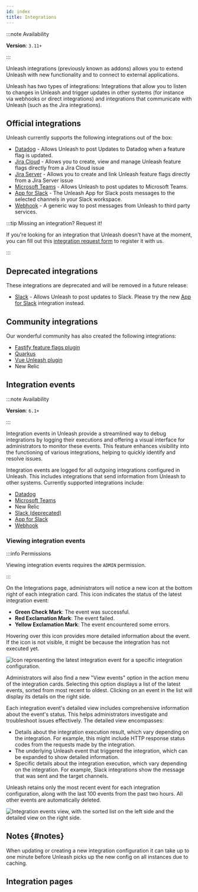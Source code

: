 ```yaml
---
id: index
title: Integrations
---
```


<SearchPriority level="high" />

:::note Availability

**Version**: `3.11+`

:::

Unleash integrations (previously known as addons) allows you to extend Unleash with new functionality and to connect to external applications.

Unleash has two types of integrations: Integrations that allow you to listen to changes in Unleash and trigger updates in other systems (for instance via webhooks or direct integrations) and integrations that communicate with Unleash (such as the Jira integrations).

## Official integrations

Unleash currently supports the following integrations out of the box:

- [Datadog](./integrations/datadog) - Allows Unleash to post Updates to Datadog when a feature flag is updated.
- [Jira Cloud](./integrations/jira-cloud-plugin-usage) - Allows you to create, view and manage Unleash feature flags directly from a Jira Cloud issue
- [Jira Server](./integrations/jira-server-plugin-usage) - Allows you to create and link Unleash feature flags directly from a Jira Server issue
- [Microsoft Teams](./integrations/teams) - Allows Unleash to post updates to Microsoft Teams.
- [App for Slack](./integrations/slack-app) - The Unleash App for Slack posts messages to the selected channels in your Slack workspace.
- [Webhook](./integrations/webhook) - A generic way to post messages from Unleash to third party services.

:::tip Missing an integration? Request it!

If you're looking for an integration that Unleash doesn't have at the moment, you can fill out this [integration request form](https://docs.google.com/forms/d/e/1FAIpQLScR1_iuoQiKq89c0TKtj0gM02JVWyQ2hQ-YchBMc2GRrGf7uw/viewform) to register it with us.

:::

## Deprecated integrations

These integrations are deprecated and will be removed in a future release:

- [Slack](./integrations/slack) - Allows Unleash to post updates to Slack. Please try the new [App for Slack](./integrations/slack-app) integration instead.

## Community integrations

Our wonderful community has also created the following integrations:

- [Fastify feature flags plugin](https://gitlab.com/m03geek/fastify-feature-flags#unleash-provider)
- [Quarkus](https://github.com/quarkiverse/quarkus-unleash)
- [Vue Unleash plugin](https://github.com/crishellco/vue-unleash)
- New Relic

## Integration events

:::note Availability

**Version**: `6.1+`

:::

Integration events in Unleash provide a streamlined way to debug integrations by logging their executions and offering a visual interface for administrators to monitor these events. This feature enhances visibility into the functioning of various integrations, helping to quickly identify and resolve issues.

Integration events are logged for all outgoing integrations configured in Unleash. This includes integrations that send information from Unleash to other systems. Currently supported integrations include:

 - [Datadog](./integrations/datadog)
 - [Microsoft Teams](./integrations/teams)
 - New Relic
 - [Slack (deprecated)](./integrations/slack)
 - [App for Slack](./integrations/slack-app)
 - [Webhook](./integrations/webhook)

### Viewing integration events

:::info Permissions

Viewing integration events requires the `ADMIN` permission.

:::

On the Integrations page, administrators will notice a new icon at the bottom right of each integration card. This icon indicates the status of the latest integration event:

 - **Green Check Mark**: The event was successful.
 - **Red Exclamation Mark**: The event failed.
 - **Yellow Exclamation Mark**: The event encountered some errors.

Hovering over this icon provides more detailed information about the event. If the icon is not visible, it might be because the integration has not executed yet.

![Icon representing the latest integration event for a specific integration configuration.](/img/integration-events/integration-events-latest.png)

Administrators will also find a new "View events" option in the action menu of the integration cards. Selecting this option displays a list of the latest events, sorted from most recent to oldest. Clicking on an event in the list will display its details on the right side.

Each integration event's detailed view includes comprehensive information about the event's status. This helps administrators investigate and troubleshoot issues effectively. The detailed view encompasses:

 - Details about the integration execution result, which vary depending on the integration. For example, this might include HTTP response status codes from the requests made by the integration.
 - The underlying Unleash event that triggered the integration, which can be expanded to show detailed information.
 - Specific details about the integration execution, which vary depending on the integration. For example, Slack integrations show the message that was sent and the target channels.

Unleash retains only the most recent event for each integration configuration, along with the last 100 events from the past two hours. All other events are automatically deleted.

![Integration events view, with the sorted list on the left side and the detailed view on the right side.](/img/integration-events/integration-events-list-details.png)

## Notes {#notes}

When updating or creating a new integration configuration it can take up to one minute before Unleash picks up the new config on all instances due to caching.

## Integration pages

<DocCardList />
